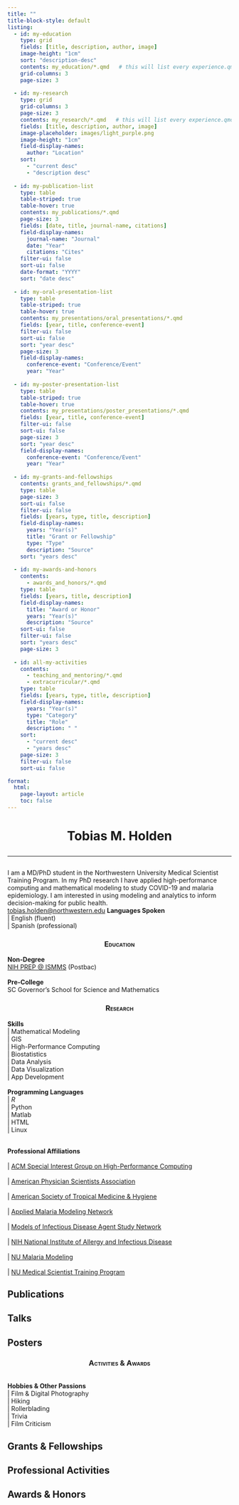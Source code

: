 ```yaml
---
title: ""
title-block-style: default
listing:
  - id: my-education
    type: grid
    fields: [title, description, author, image]
    image-height: "1cm"
    sort: "description-desc"
    contents: my_education/*.qmd   # this will list every experience.qmd in the my_education folder
    grid-columns: 3
    page-size: 3
    
  - id: my-research
    type: grid
    grid-columns: 3
    page-size: 3
    contents: my_research/*.qmd   # this will list every experience.qmd in the my_research folder
    fields: [title, description, author, image]
    image-placeholder: images/light_purple.png
    image-height: "1cm"
    field-display-names: 
      author: "Location"
    sort: 
      - "current desc"
      - "description desc"
      
  - id: my-publication-list
    type: table
    table-striped: true
    table-hover: true
    contents: my_publications/*.qmd 
    page-size: 3
    fields: [date, title, journal-name, citations]
    field-display-names: 
      journal-name: "Journal"
      date: "Year"
      citations: "Cites"
    filter-ui: false
    sort-ui: false
    date-format: "YYYY"
    sort: "date desc"
    
  - id: my-oral-presentation-list
    type: table
    table-striped: true
    table-hover: true
    contents: my_presentations/oral_presentations/*.qmd
    fields: [year, title, conference-event]
    filter-ui: false
    sort-ui: false
    sort: "year desc"
    page-size: 3
    field-display-names: 
      conference-event: "Conference/Event"
      year: "Year"
        
  - id: my-poster-presentation-list
    type: table
    table-striped: true
    table-hover: true
    contents: my_presentations/poster_presentations/*.qmd
    fields: [year, title, conference-event]
    filter-ui: false
    sort-ui: false
    page-size: 3
    sort: "year desc"
    field-display-names: 
      conference-event: "Conference/Event"
      year: "Year"
  
  - id: my-grants-and-fellowships
    contents: grants_and_fellowships/*.qmd
    type: table
    page-size: 3
    sort-ui: false
    filter-ui: false
    fields: [years, type, title, description]
    field-display-names: 
      years: "Year(s)"
      title: "Grant or Fellowship"
      type: "Type"
      description: "Source"
    sort: "years desc"
    
  - id: my-awards-and-honors
    contents: 
      - awards_and_honors/*.qmd
    type: table
    fields: [years, title, description]
    field-display-names: 
      title: "Award or Honor"
      years: "Year(s)"
      description: "Source"
    sort-ui: false
    filter-ui: false
    sort: "years desc"
    page-size: 3
    
  - id: all-my-activities
    contents: 
      - teaching_and_mentoring/*.qmd
      - extracurricular/*.qmd
    type: table
    fields: [years, type, title, description]
    field-display-names: 
      years: "Year(s)"
      type: "Category"
      title: "Role"
      description: " "
    sort: 
      - "current desc"
      - "years desc"
    page-size: 3
    filter-ui: false
    sort-ui: false

format: 
  html: 
    page-layout: article
    toc: false
---
```


<center>

<h1>

Tobias M. Holden

------------------------------------------------------------------------

</center>

</h1>

I am a MD/PhD student in the Northwestern University Medical Scientist Training Program. In my PhD research I have applied high-performance computing and mathematical modeling to study COVID-19 and malaria epidemiology. I am interested in using modeling and analytics to inform decision-making for public health.\
[[tobias.holden\@northwestern.edu](mailto:tobias.holden@northwestern.edu)]{.aside} [**Languages Spoken** <br> \| English (fluent) <br> \| Spanish (professional)]{.aside}

<center>

### [**Education**]{.smallcaps}

</center>

[**Non-Degree** <br> [NIH PREP \@ ISMMS](sinai_prep.qmd) (Postbac) <br> <br> **Pre-College** <br> SC Governor's School for Science and Mathematics]{.aside}

::: {#my-education}
:::

<center>

### [**Research**]{.smallcaps}

</center>

[**Skills** <br> \| Mathematical Modeling <br> \| GIS <br> \| High-Performance Computing <br> \| Biostatistics <br> \| Data Analysis <br> \| Data Visualization <br> \| App Development <br>]{.aside} [<br>**Programming Languages** <br> \| *R* <br> \| Python <br> \| Matlab <br> \| HTML <br> \| Linux]{.aside}

::: {#my-research}
:::

[<br> **Professional Affiliations** <br><br> \| [ACM Special Interest Group on High-Performance Computing](https://www.sighpc.org/) <br><br> \| [American Physician Scientists Association](https://www.physicianscientists.org/) <br><br> \| [American Society of Tropical Medicine & Hygiene](https://astmh.org) <br><br> \| [Applied Malaria Modeling Network](https://ammnetwork.org) <br><br> \| [Models of Infectious Disease Agent Study Network](https://midasnetwork.us/) <br><br> \| [NIH National Institute of Allergy and Infectious Disease](https://www.niaid.nih.gov/) <br><br> \| [NU Malaria Modeling](https://www.numalariamodeling.org/) <br><br> \| [NU Medical Scientist Training Program](https://www.feinberg.northwestern.edu/sites/mstp/)]{.aside}

::: panel-tabset
## Publications

::: {#my-publication-list}
:::

## Talks

::: {#my-oral-presentation-list}
:::

## Posters

::: {#my-poster-presentation-list}
:::
:::

<center>

### [**Activities & Awards**]{.smallcaps}

</center>

[<br> **Hobbies & Other Passions** <br> \| Film & Digital Photography <br> \| Hiking <br> \| Rollerblading <br> \| Trivia <br> \| Film Criticism]{.aside}

::: panel-tabset
## Grants & Fellowships

::: {#my-grants-and-fellowships}
:::

## Professional Activities

::: {#all-my-activities}
:::

## Awards & Honors

::: {#my-awards-and-honors}
:::
:::
